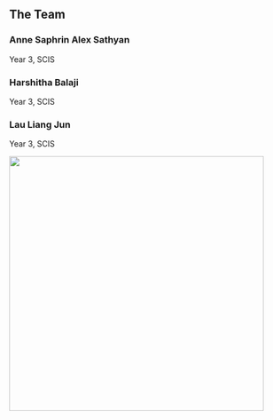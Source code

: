 ## The Team

### Anne Saphrin Alex Sathyan

Year 3, SCIS

### Harshitha Balaji

Year 3, SCIS

### Lau Liang Jun

Year 3, SCIS

![](images/Screenshot 2025-04-19 at 3.37.51 PM.png){fig-align="center" width="459"}
